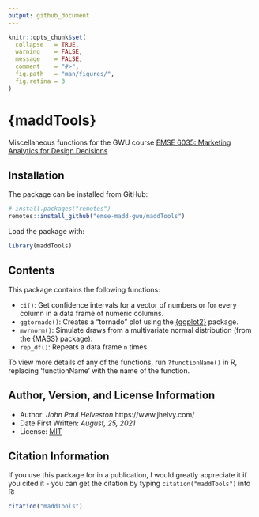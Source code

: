 ```yaml
---
output: github_document
---
```


<!-- README.md is generated from README.Rmd. Please edit that file -->

```r
knitr::opts_chunk$set(
  collapse   = TRUE,
  warning    = FALSE,
  message    = FALSE,
  comment    = "#>",
  fig.path   = "man/figures/",
  fig.retina = 3
)
```

# {maddTools}

<!-- badges: start -->

<!-- badges: end -->

Miscellaneous functions for the GWU course [EMSE 6035: Marketing Analytics for Design Decisions](https://madd.seas.gwu.edu/)

## Installation

The package can be installed from GitHub:

```r
# install.packages("remotes")
remotes::install_github("emse-madd-gwu/maddTools")
```

Load the package with:

```r
library(maddTools)
```

## Contents

This package contains the following functions:

* `ci()`: Get confidence intervals for a vector of numbers or for every column in a data frame of numeric columns.
* `ggtornado()`: Creates a "tornado" plot using the [{ggplot2}](https://ggplot2.tidyverse.org/) package.
* `mvrnorm()`: Simulate draws from a multivariate normal distribution (from the {MASS} package).
* `rep_df()`: Repeats a data frame `n` times.

To view more details of any of the functions, run `?functionName()` in R, replacing 'functionName' with the name of the function.

## Author, Version, and License Information

- Author: *John Paul Helveston* https://www.jhelvy.com/
- Date First Written: *August, 25, 2021*
- License: [MIT](https://github.com/emse-madd-gwu/maddTools/blob/master/LICENSE.md)

## Citation Information

If you use this package for in a publication, I would greatly appreciate it if you cited it - you can get the citation by typing `citation("maddTools")` into R:

```r
citation("maddTools")
```
